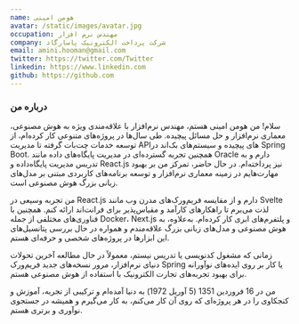 ```yaml
---
name: هومن امینی
avatar: /static/images/avatar.jpg
occupation: مهندس نرم افزار
company: شرکت پرداخت الکترونیک پاسارگاد
email: amini.hooman@gmail.com
twitter: https://twitter.com/Twitter
linkedin: https://www.linkedin.com
github: https://github.com
---
```


### درباره من

سلام! من هومن امینی هستم، مهندس نرم‌افزار با علاقه‌مندی ویژه به هوش مصنوعی، معماری نرم‌افزار و حل مسائل پیچیده. طی سال‌ها در پروژه‌های متنوعی کار کرده‌ام، از توسعه خدمات چت‌بات گرفته تا مدیریت APIهای پیچیده و سیستم‌های بک‌اند در Spring Boot. همچنین تجربه گسترده‌ای در مدیریت پایگاه‌های داده مانند Oracle دارم و به تدریس مدیریت پایگاه‌داده و React.js نیز پرداخته‌ام. در حال حاضر، تمرکز من بر بهبود مهارت‌هایم در زمینه معماری نرم‌افزار و توسعه برنامه‌های کاربردی مبتنی بر مدل‌های زبانی بزرگ هوش مصنوعی است.

من تجربه وسیعی در React.js دارم و از مقایسه فریم‌ورک‌های مدرن وب مانند Svelte لذت می‌برم تا راهکارهای کارآمد و مقیاس‌پذیر برای فرانت‌اند ارائه کنم. همچنین با فناوری‌های مختلفی از جمله Docker، Next.js و پلتفرم‌های ابری کار کرده‌ام. به‌علاوه، به هوش مصنوعی و مدل‌های زبانی بزرگ علاقه‌مندم و همواره در حال بررسی پتانسیل‌های این ابزارها در پروژه‌های شخصی و حرفه‌ای هستم.

زمانی که مشغول کدنویسی یا تدریس نیستم، معمولاً در حال مطالعه آخرین تحولات دنیای نرم‌افزار، مرور نسخه‌های جدید فریم‌ورک Spring یا کار بر روی ایده‌های نوآورانه برای بهبود تجربه‌های تجارت الکترونیک با استفاده از هوش مصنوعی هستم.

من در 16 فروردین 1351 (5 آوریل 1972) به دنیا آمده‌ام و ترکیبی از تجربه، آموزش و کنجکاوی را در هر پروژه‌ای که روی آن کار می‌کنم، به کار می‌گیرم و همیشه در جستجوی نوآوری و برتری هستم.

